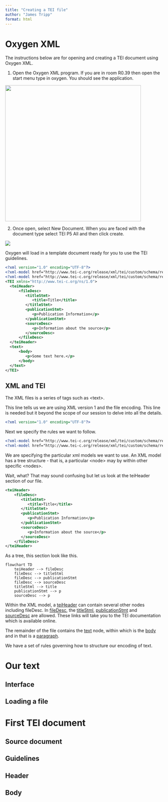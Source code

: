 ```yaml
---
title: "Creating a TEI file"
author: "James Tripp"
format: html
---
```


# Oxygen XML

The instructions below are for opening and creating a TEI document using Oxygen XML.

1.  Open the Oxygen XML program. If you are in room R0.39 then open the start menu type in oxygen. You should see the application.

![](/materials/images/fig1-findingOxygen.png){fig-alt="Windows start menu showing Oxygen XML Editor" fig-align="center" width="434"}

2.  Once open, select New Document. When you are faced with the document type select TEI P5 All and then click create.

![](/materials/images/fig2-doctype.png){fig-alt="New document interface with TEI P5 All selected" fig-align="center"}

Oxygen will load in a template document ready for you to use the TEI guidelines.

``` xml
<?xml version="1.0" encoding="UTF-8"?>
<?xml-model href="http://www.tei-c.org/release/xml/tei/custom/schema/relaxng/tei_all.rng" type="application/xml" schematypens="http://relaxng.org/ns/structure/1.0"?>
<?xml-model href="http://www.tei-c.org/release/xml/tei/custom/schema/relaxng/tei_all.rng" type="application/xml" schematypens="http://purl.oclc.org/dsdl/schematron"?>
<TEI xmlns="http://www.tei-c.org/ns/1.0">
  <teiHeader>
      <fileDesc>
         <titleStmt>
            <title>Title</title>
         </titleStmt>
         <publicationStmt>
            <p>Publication Information</p>
         </publicationStmt>
         <sourceDesc>
            <p>Information about the source</p>
         </sourceDesc>
      </fileDesc>
  </teiHeader>
  <text>
      <body>
         <p>Some text here.</p>
      </body>
  </text>
</TEI>
```

## XML and TEI

The XML files is a series of tags such as \<text\>.

This line tells us we are using XML version 1 and the file encoding. This line is needed but it beyond the scope of our session to delve into all the details.

```xml
<?xml version="1.0" encoding="UTF-8"?>
```

Next we specify the rules we want to follow.

```xml
<?xml-model href="http://www.tei-c.org/release/xml/tei/custom/schema/relaxng/tei_all.rng" type="application/xml" schematypens="http://relaxng.org/ns/structure/1.0"?>
<?xml-model href="http://www.tei-c.org/release/xml/tei/custom/schema/relaxng/tei_all.rng" type="application/xml" schematypens="http://purl.oclc.org/dsdl/schematron"?>
```

We are specifying the particular xml models we want to use. An XML model has a tree structure - that is, a particular \<node\> may by within other specific \<nodes\>.

Wait, what? That may sound confusing but let us look at the teiHeader section of our file.

```xml
<teiHeader>
    <fileDesc>
       <titleStmt>
          <title>Title</title>
       </titleStmt>
       <publicationStmt>
          <p>Publication Information</p>
       </publicationStmt>
       <sourceDesc>
          <p>Information about the source</p>
       </sourceDesc>
    </fileDesc>
</teiHeader>
```

As a tree, this section look like this.

```mermaid
flowchart TD
    teiHeader --> fileDesc
    fileDesc --> titleStml
    fileDesc --> publicationStmt
    fileDesc --> sourceDesc
    titleStml --> title
    publicationStmt --> p
    sourceDesc --> p
```

Within the XML model, a [teiHeader](https://www.tei-c.org/release/doc/tei-p5-doc/en/html/HD.html#HD11) can contain several other nodes including fileDesc. In [fileDesc](https://www.tei-c.org/release/doc/tei-p5-doc/en/html/ref-fileDesc.html), the [titleStml](https://www.tei-c.org/release/doc/tei-p5-doc/en/html/ref-titleStmt.html), [publicationStmt](https://www.tei-c.org/release/doc/tei-p5-doc/en/html/ref-publicationStmt.html) and [sourceDesc](https://www.tei-c.org/release/doc/tei-p5-doc/en/html/ref-sourceDesc.html) are allowed. These links will take you to the TEI documentation which is available online.

The remainder of the file contains the [text](https://www.tei-c.org/release/doc/tei-p5-doc/en/html/ref-text.html) node, within which is the [body](https://www.tei-c.org/release/doc/tei-p5-doc/en/html/ref-body.html) and in that is a [paragraph](https://www.tei-c.org/release/doc/tei-p5-doc/en/html/ref-p.html).

We have a set of rules governing how to structure our encoding of text.

# Our text

## Interface

## Loading a file

# First TEI document

## Source document

## Guidelines

## Header

## Body
